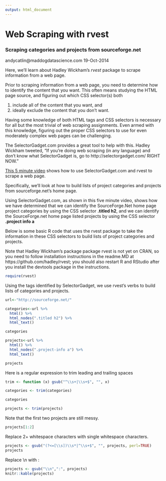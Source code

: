 ```yaml
---
output: html_document
---
```

# Web Scraping with rvest

### Scraping categories and projects from sourceforge.net

andycatlin@maddogdatascience.com
19-Oct-2014

Here, we'll learn about Hadley Wickham's *rvest* package to scrape information
from a web page.  

Prior to scraping information from a web page, you need to determine how to
identify the content that you want.  This often means studying the HTML page 
source, and figuring out which CSS selector(s) both 

(1) include all of the content that you want, and 
(2) ideally exclude the content that you don't want.

Having some knowledge of both HTML tags and CSS selectors is necessary for all but 
the most trivial of web scraping assignments.  Even armed with this knowledge, figuring
out the proper CSS selectors to use for even moderately complex web pages
can be challenging.

The SelectorGadget.com provides a great tool to help with this.  Hadley Wickham tweeted,
"If you're doing web scraping (in any language) and don't know what SelectorGadget is, 
go to http://selectorgadget.com/  RIGHT NOW."

[This 5 minute video](https://www.youtube.com/watch?v=GxQLPNtJiMM) shows how to use SelectorGadget.com and rvest to scrape a web page.  

Specifically, we'll look at how to build lists of project categories and projects 
from sourceforge.net's home page.

Using SelectorGadget.com, as shown in this five minute video, shows how we have 
determined that we can identify the SourceForge.Net home page project categories 
by using the CSS selector **.titled h2**, and we can identify the SourceForge.net 
home page listed projects by using the CSS selector **.project info a**

Below is some basic R code that uses the rvest package to take the information in
these CSS selectors to build lists of project categories and projects.

Note that Hadley Wickham's package package rvest
is not yet on CRAN, so you need to follow installation
instructions in the readme.MD at 
https://github.com/hadley/rvest;
you should also restart R and RStudio after you 
install the devtools package in the instructions.

```r
require(rvest)
```

Using the tags identified by SelectorGadget, we use rvest's verbs to 
build lists of categories and projects.

```r
url<-"http://sourceforge.net/"

categories<-url %>%
  html() %>%
  html_nodes(".titled h2") %>%
  html_text()

categories

projects<-url %>%
  html() %>%
  html_nodes(".project-info a") %>%
  html_text()

projects
```

Here is a regular expression to trim leading and trailing spaces

```r
trim <- function (x) gsub("^\\s+|\\s+$", "", x)

categories <- trim(categories)

categories

projects <- trim(projects)
```

Note that the first two projects are still messy.

```r
projects[1:2]
```

Replace 2+ whitespace characters with single whitespace characters.

```r
projects <- gsub("(?<=[\\s])\\s*|^\\s+$", "", projects, perl=TRUE)
projects
```

Replace \\n with :

```r
projects <- gsub("\\n",":", projects)
knitr::kable(projects)
```

